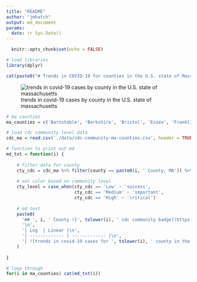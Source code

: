 ```yaml
---
title: "README"
author: "jmhatch"
output: md_document
params:
  date: !r Sys.Date()
---
```


```r
  knitr::opts_chunk$set(echo = FALSE)

# load libraries
library(dplyr)
```

```r
cat(paste0("# Trends in COVID-19 for counties in the U.S. state of Massachusetts (updated on ", params$date, ")\n"))
```

![trends in covid-19 cases by county in the U.S. state of massachusetts](./images/ma_county_covid.png)

```r
# ma counties
ma_counties = c('Barnstable', 'Berkshire', 'Bristol', 'Essex', 'Franklin', 'Hampden', 'Hampshire', 'Middlesex', 'Norfolk', 'Plymouth', 'Suffolk', 'Worcester')

# load cdc community level data
cdc_ma = read.csv('./data/cdc-community-ma-counties.csv', header = TRUE)

# function to print out md
md_txt = function(i) {
  
    # filter data for county
    cty_cdc = cdc_ma %>% filter(county == paste0(i, ' County, MA')) %>% pull(covid.19_community_level)
    
    # set color based on community level
    cty_level = case_when(cty_cdc == 'Low' ~ 'success', 
                          cty_cdc == 'Medium' ~ 'important',
                          cty_cdc == 'High' ~ 'critical')
    
    # md text
    paste0(
      '## ', i, ' County ![', tolower(i), ' cdc community badge](https://img.shields.io/badge/CDC%20Community%20Level-', cty_cdc, '-', cty_level,
      '\n',
      '| Log  | Linear |\n',
      '| ------------- | ------------- |\n',
      '| ![trends in covid-19 cases for ', tolower(i), ' county in the U.S. state of massachusettson on a log scale](./images/', tolower(i), '_county_covid_log.png) | ![trends in covid-19 cases for ', tolower(i), ' county in the U.S. state of massachusetts on a linear scale](./images/', tolower(i), '_county_covid_linear.png) |\n\n'
    )
  
}

# loop through 
for(i in ma_counties) cat(md_txt(i))
```